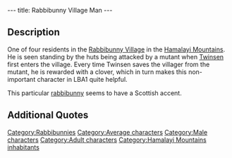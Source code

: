 ---
title: Rabbibunny Village Man
---

{{Character|
Name=Additional Rabbibuny Village man|
Image=Rabbibunny_villager_1.JPG‎|
Race=[[Rabbibunny]]|
Gender=Male|
Size=Medium|
Age=Adult}}

{{Quote|
Quote=Thanks for your help. And, whatever you do, destroy the eggs if you are going in the factory! If you don't, new monsters will be produced and will come and attack the village.|
Character=[[Rabbibunny Village man]]}}

==Description==
One of four residents in the [[Rabbibunny Village]] in the [[Hamalayi Mountains]]. He is seen standing by the huts being attacked by a mutant when [[Twinsen]] first enters the village.
Every time Twinsen saves the villager from the mutant, he is rewarded with a clover, which in turn makes this non-important character in LBA1 quite helpful.

This particular [[rabbibunny]] seems to have a Scottish accent.

==Additional Quotes==

{{Quote|
Quote=Good day.|
Character=[[Rabbibunny Village man]]}}

[[Category:Rabbibunnies]]
[[Category:Average characters]]
[[Category:Male characters]]
[[Category:Adult characters]]
[[Category:Hamalayi Mountains inhabitants]]